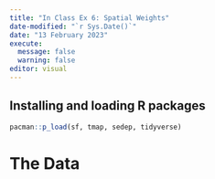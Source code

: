 ```yaml
---
title: "In Class Ex 6: Spatial Weights"
date-modified: "`r Sys.Date()`"
date: "13 February 2023"
execute: 
  message: false
  warning: false
editor: visual
---
```


## Installing and loading R packages
```r
pacman::p_load(sf, tmap, sedep, tidyverse)
```

# The Data 
